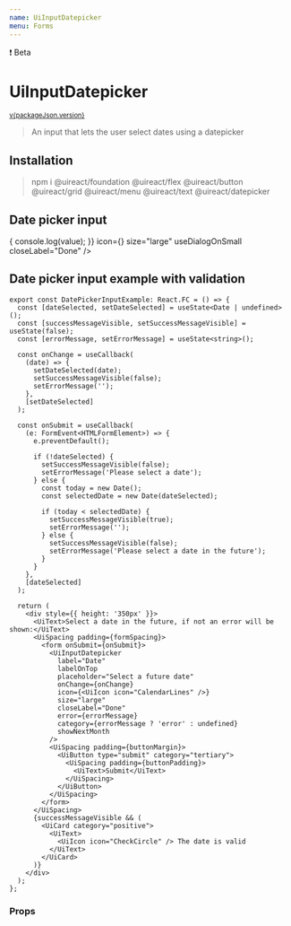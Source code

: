 ```yaml
---
name: UiInputDatepicker
menu: Forms
---
```






<UiBadge category="warning">❗️ Beta</UiBadge>

# UiInputDatepicker

<sup>
  <a href="https://github.com/inavac182/ui-react/blob/main/packages/COMPONENT-NAME/" target="_blank">
    v{packageJson.version}
  </a>
</sup>

> An input that lets the user select dates using a datepicker

## Installation

> npm i @uireact/foundation @uireact/flex @uireact/button @uireact/grid @uireact/menu @uireact/text @uireact/datepicker

## Date picker input

<Playground>
  <div style={{ height: '350px' }}>
    <UiInputDatepicker
      label="Date"
      labelOnTop
      placeholder="Select the date"
      onChange={(value) => {
        console.log(value);
      }}
      icon={<UiIcon icon="CalendarLines" />}
      size="large"
      useDialogOnSmall
      closeLabel="Done"
    />
  </div>
</Playground>

## Date picker input example with validation

<Playground>
  <DatePickerInputExample />
</Playground>

```tsx
export const DatePickerInputExample: React.FC = () => {
  const [dateSelected, setDateSelected] = useState<Date | undefined>();
  const [successMessageVisible, setSuccessMessageVisible] = useState(false);
  const [errorMessage, setErrorMessage] = useState<string>();

  const onChange = useCallback(
    (date) => {
      setDateSelected(date);
      setSuccessMessageVisible(false);
      setErrorMessage('');
    },
    [setDateSelected]
  );

  const onSubmit = useCallback(
    (e: FormEvent<HTMLFormElement>) => {
      e.preventDefault();

      if (!dateSelected) {
        setSuccessMessageVisible(false);
        setErrorMessage('Please select a date');
      } else {
        const today = new Date();
        const selectedDate = new Date(dateSelected);

        if (today < selectedDate) {
          setSuccessMessageVisible(true);
          setErrorMessage('');
        } else {
          setSuccessMessageVisible(false);
          setErrorMessage('Please select a date in the future');
        }
      }
    },
    [dateSelected]
  );

  return (
    <div style={{ height: '350px' }}>
      <UiText>Select a date in the future, if not an error will be shown:</UiText>
      <UiSpacing padding={formSpacing}>
        <form onSubmit={onSubmit}>
          <UiInputDatepicker
            label="Date"
            labelOnTop
            placeholder="Select a future date"
            onChange={onChange}
            icon={<UiIcon icon="CalendarLines" />}
            size="large"
            closeLabel="Done"
            error={errorMessage}
            category={errorMessage ? 'error' : undefined}
            showNextMonth
          />
          <UiSpacing padding={buttonMargin}>
            <UiButton type="submit" category="tertiary">
              <UiSpacing padding={buttonPadding}>
                <UiText>Submit</UiText>
              </UiSpacing>
            </UiButton>
          </UiSpacing>
        </form>
      </UiSpacing>
      {successMessageVisible && (
        <UiCard category="positive">
          <UiText>
            <UiIcon icon="CheckCircle" /> The date is valid
          </UiText>
        </UiCard>
      )}
    </div>
  );
};
```

### Props

<Props of={UiInputDatepicker} />
